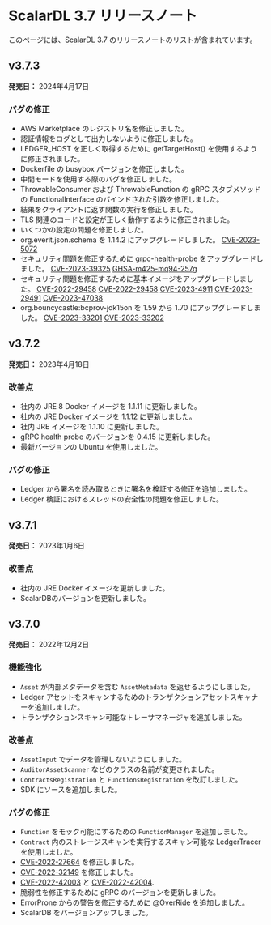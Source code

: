 # ScalarDL 3.7 リリースノート


<TranslationBanner />

このページには、ScalarDL 3.7 のリリースノートのリストが含まれています。

## v3.7.3

**発売日：** 2024年4月17日

### バグの修正

- AWS Marketplace のレジストリ名を修正しました。
- 認証情報をログとして出力しないように修正しました。
- LEDGER_HOST を正しく取得するために getTargetHost() を使用するように修正されました。
- Dockerfile の busybox バージョンを修正しました。
- 中間モードを使用する際のバグを修正しました。
- ThrowableConsumer および ThrowableFunction の gRPC スタブメソッドの FunctionalInterface のバインドされた引数を修正しました。
- 結果をクライアントに返す関数の実行を修正しました。
- TLS 関連のコードと設定が正しく動作するように修正されました。
- いくつかの設定の問題を修正しました。
- org.everit.json.schema を 1.14.2 にアップグレードしました。 [CVE-2023-5072](https://github.com/advisories/GHSA-4jq9-2xhw-jpx7 "CVE-2023-5072")
- セキュリティ問題を修正するために grpc-health-probe をアップグレードしました。 [CVE-2023-39325](https://github.com/advisories/GHSA-4374-p667-p6c8 "CVE-2023-39325") [GHSA-m425-mq94-257g](https://github.com/advisories/GHSA-m425-mq94-257g "GHSA-m425-mq94-257g")
- セキュリティ問題を修正するために基本イメージをアップグレードしました。 [CVE-2022-29458](https://github.com/advisories/GHSA-jh4f-5j2m-4v9c "CVE-2022-29458") [CVE-2022-29458](https://github.com/advisories/GHSA-jh4f-5j2m-4v9c "CVE-2022-29458") [CVE-2023-4911](https://github.com/advisories/GHSA-m77w-6vjw-wh2f "CVE-2023-4911") [CVE-2023-29491](https://github.com/advisories/GHSA-vh2x-5rx6-qqhv "CVE-2023-29491") [CVE-2023-47038](https://github.com/advisories/GHSA-96fh-9q43-rmjh "CVE-2023-47038")
- org.bouncycastle:bcprov-jdk15on を 1.59 から 1.70 にアップグレードしました。 [CVE-2023-33201](https://github.com/advisories/GHSA-hr8g-6v94-x4m9 "CVE-2023-33201") [CVE-2023-33202](https://github.com/advisories/GHSA-wjxj-5m7g-mg7q "CVE-2023-33202")


## v3.7.2

**発売日：** 2023年4月18日

### 改善点

- 社内の JRE 8 Docker イメージを 1.1.11 に更新しました。
- 社内の JRE Docker イメージを 1.1.12 に更新しました。
- 社内 JRE イメージを 1.1.10 に更新しました。
- gRPC health probe のバージョンを 0.4.15 に更新しました。
- 最新バージョンの Ubuntu を使用しました。

### バグの修正

- Ledger から署名を読み取るときに署名を検証する修正を追加しました。
- Ledger 検証におけるスレッドの安全性の問題を修正しました。

## v3.7.1

**発売日：** 2023年1月6日

### 改善点

- 社内の JRE Docker イメージを更新しました。
- ScalarDBのバージョンを更新しました。

## v3.7.0

**発売日：** 2022年12月2日

### 機能強化

- `Asset` が内部メタデータを含む `AssetMetadata` を返せるようにしました。
- Ledger アセットをスキャンするためのトランザクションアセットスキャナーを追加しました。
- トランザクションスキャン可能なトレーサマネージャを追加しました。

### 改善点

- `AssetInput` でデータを管理しないようにしました。
- `AuditorAssetScanner` などのクラスの名前が変更されました。
- `ContractsRegistration` と `FunctionsRegistration` を改訂しました。
- SDK にソースを追加しました。

### バグの修正

- `Function` をモック可能にするための `FunctionManager` を追加しました。
- `Contract` 内のストレージスキャンを実行するスキャン可能な LedgerTracer を使用しました。
- [CVE-2022-27664](https://github.com/advisories/GHSA-69cg-p879-7622) を修正しました。
- [CVE-2022-32149](https://github.com/advisories/GHSA-69ch-w2m2-3vjp "CVE-2022-32149") を修正しました。
- [CVE-2022-42003](https://github.com/advisories/GHSA-jjjh-jjxp-wpff) と [CVE-2022-42004](https://github.com/advisories/GHSA-rgv9-q543-rqg4).
- 脆弱性を修正するために gRPC のバージョンを更新しました。
- ErrorProne からの警告を修正するために [@OverRide](https://github.com/OverRide) を追加しました。
- ScalarDB をバージョンアップしました。

